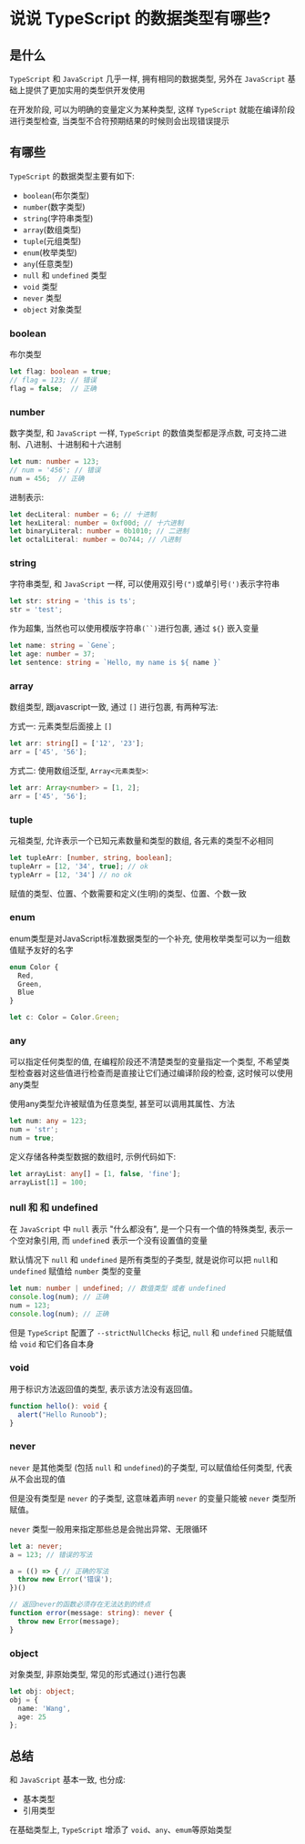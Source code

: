 # 说说 TypeScript 的数据类型有哪些?

## 是什么

`TypeScript` 和 `JavaScript` 几乎一样, 拥有相同的数据类型, 另外在 `JavaScript` 基础上提供了更加实用的类型供开发使用

在开发阶段, 可以为明确的变量定义为某种类型, 这样 `TypeScript` 就能在编译阶段进行类型检查, 当类型不合符预期结果的时候则会出现错误提示

## 有哪些

`TypeScript` 的数据类型主要有如下: 

- `boolean`(布尔类型)
- `number`(数字类型)
- `string`(字符串类型)
- `array`(数组类型)
- `tuple`(元组类型)
- `enum`(枚举类型)
- `any`(任意类型)
- `null` 和 `undefined` 类型
- `void` 类型
- `never` 类型
- `object` 对象类型

### boolean

布尔类型

```ts showLineNumbers copy
let flag: boolean = true;
// flag = 123; // 错误
flag = false;  // 正确
```

### number

数字类型, 和 `JavaScript` 一样, `TypeScript` 的数值类型都是浮点数, 可支持二进制、八进制、十进制和十六进制

```ts showLineNumbers copy
let num: number = 123;
// num = '456'; // 错误
num = 456;  // 正确
```

进制表示: 

```ts showLineNumbers copy
let decLiteral: number = 6; // 十进制
let hexLiteral: number = 0xf00d; // 十六进制
let binaryLiteral: number = 0b1010; // 二进制
let octalLiteral: number = 0o744; // 八进制
```

### string

字符串类型, 和 `JavaScript` 一样, 可以使用双引号`(")`或单引号`(')`表示字符串

```ts showLineNumbers copy
let str: string = 'this is ts';
str = 'test';
```

作为超集, 当然也可以使用模版字符串`(``)`进行包裹, 通过 `${}` 嵌入变量

```ts showLineNumbers copy
let name: string = `Gene`;
let age: number = 37;
let sentence: string = `Hello, my name is ${ name }`
```

### array

数组类型, 跟javascript一致, 通过 `[]` 进行包裹, 有两种写法: 

方式一: 元素类型后面接上 `[]`

```ts showLineNumbers copy
let arr: string[] = ['12', '23'];
arr = ['45', '56'];
```

方式二: 使用数组泛型, `Array<元素类型>`: 

```ts showLineNumbers copy
let arr: Array<number> = [1, 2];
arr = ['45', '56'];
```

### tuple

元祖类型, 允许表示一个已知元素数量和类型的数组, 各元素的类型不必相同

```ts showLineNumbers copy
let tupleArr: [number, string, boolean];
tupleArr = [12, '34', true]; // ok
typleArr = [12, '34'] // no ok
```

赋值的类型、位置、个数需要和定义(生明)的类型、位置、个数一致

### enum

enum类型是对JavaScript标准数据类型的一个补充, 使用枚举类型可以为一组数值赋予友好的名字

```ts showLineNumbers copy
enum Color {
  Red,
  Green,
  Blue
}

let c: Color = Color.Green;
```

### any

可以指定任何类型的值, 在编程阶段还不清楚类型的变量指定一个类型, 不希望类型检查器对这些值进行检查而是直接让它们通过编译阶段的检查, 这时候可以使用any类型

使用any类型允许被赋值为任意类型, 甚至可以调用其属性、方法

```ts showLineNumbers copy
let num: any = 123;
num = 'str';
num = true;
```

定义存储各种类型数据的数组时, 示例代码如下: 

```ts showLineNumbers copy
let arrayList: any[] = [1, false, 'fine'];
arrayList[1] = 100;
```

### null 和 和 undefined

在 `JavaScript` 中 `null` 表示 "什么都没有", 是一个只有一个值的特殊类型, 表示一个空对象引用, 而 `undefine`d 表示一个没有设置值的变量

默认情况下 `null` 和 `undefined` 是所有类型的子类型,  就是说你可以把 `null`和 `undefined` 赋值给 `number` 类型的变量

```ts showLineNumbers copy
let num: number | undefined; // 数值类型 或者 undefined
console.log(num); // 正确
num = 123;
console.log(num); // 正确
```

但是 `TypeScript` 配置了 `--strictNullChecks` 标记, `null` 和 `undefined` 只能赋值给 `void` 和它们各自本身

### void

用于标识方法返回值的类型, 表示该方法没有返回值。

```ts showLineNumbers copy
function hello(): void {
  alert("Hello Runoob");
}
```

### never

`never` 是其他类型 (包括 `null` 和 `undefined`)的子类型, 可以赋值给任何类型, 代表从不会出现的值

但是没有类型是 `never` 的子类型, 这意味着声明 `never` 的变量只能被 `never` 类型所赋值。

`never` 类型一般用来指定那些总是会抛出异常、无限循环

```ts showLineNumbers copy
let a: never;
a = 123; // 错误的写法

a = (() => { // 正确的写法
  throw new Error('错误');
})()

// 返回never的函数必须存在无法达到的终点
function error(message: string): never {
  throw new Error(message);
}
```

### object

对象类型, 非原始类型, 常见的形式通过`{}`进行包裹

```ts showLineNumbers copy
let obj: object;
obj = {
  name: 'Wang',
  age: 25
};
```

## 总结

和 `JavaScript` 基本一致, 也分成: 

- 基本类型
- 引用类型

在基础类型上, `TypeScript` 增添了 `void`、`any`、`emum`等原始类型
